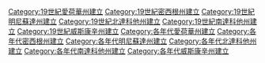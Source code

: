 {{EstCountry|decade=1835|country=美國|state=密西根領地}}
[[Category:19世紀愛荷華州建立|Category:19世紀愛荷華州建立]]
[[Category:19世紀密西根州建立|Category:19世紀密西根州建立]]
[[Category:19世紀明尼蘇達州建立|Category:19世紀明尼蘇達州建立]]
[[Category:19世紀北達科他州建立|Category:19世紀北達科他州建立]]
[[Category:19世紀南達科他州建立|Category:19世紀南達科他州建立]]
[[Category:19世紀威斯康辛州建立|Category:19世紀威斯康辛州建立]]
[[Category:各年代愛荷華州建立|Category:各年代愛荷華州建立]]
[[Category:各年代密西根州建立|Category:各年代密西根州建立]]
[[Category:各年代明尼蘇達州建立|Category:各年代明尼蘇達州建立]]
[[Category:各年代北達科他州建立|Category:各年代北達科他州建立]]
[[Category:各年代南達科他州建立|Category:各年代南達科他州建立]]
[[Category:各年代威斯康辛州建立|Category:各年代威斯康辛州建立]]